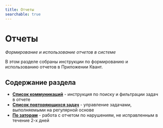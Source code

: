 ```yaml
---
title: Отчеты
searchable: true
---
```


# Отчеты

*Формирование и использование отчетов в системе*

В этом разделе собраны инструкции по формированию и использованию отчетов в Приложении Квант. 

## Содержание раздела

- **[Список коммуникаций](/ru/reference/reports/sidebar_about_section_report_tasks_search)** - инструкция по поиску и фильтрации задач в отчете
- **[Список повторяющихся задач](/ru/reference/reports/recurring-tasks-list)** - управление задачами, выполняемыми на регулярной основе
- **[По заторам](/ru/reference/reports/zator-report)** - работа с отчетом по нарушениям, не исправленным в течение 2-х дней 
